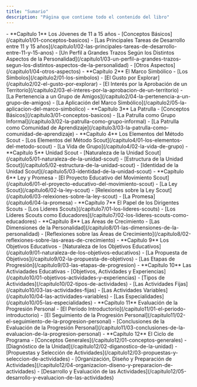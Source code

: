```yaml
---
title: "Sumario"
description: "Página que contiene todo el contenido del libro"
---
```



<FileTree>
- **Capítulo 1** Los Jóvenes de 11 a 15 años
  - [Conceptos Básicos](/capitulo1/01-conceptos-basicos)
  - [Las Principales Tareas de Desarrollo entre 11 y 15 años](/capitulo1/02-las-principales-tareas-de-desarrollo-entre-11-y-15-anos)
  - [Un Perfil a Grandes Trazos Según los Distintos Aspectos de la Personalidad](/capitulo1/03-un-perfil-a-grandes-trazos-segun-los-distintos-aspectos-de-la-personalidad)
  - [Otros Aspectos](/capitulo1/04-otros-aspectos)
- **Capítulo 2** El Marco Simbólico
  - [Los Símbolos](/capitulo2/01-los-simbolos)
  - [El Gusto por Explorar](/capitulo2/02-el-gusto-por-explorar)
  - [El Interés por la Aprobación de un Territorio](/capitulo2/03-el-interes-por-la-aprobacion-de-un-territorio)
  - [La Pertenencia a un Grupo de Amigos](/capitulo2/04-la-pertenencia-a-un-grupo-de-amigos)
  - [La Aplicación del Marco Simbólico](/capitulo2/05-la-aplicacion-del-marco-simbolico)
- **Capítulo 3** La Patrulla
  - [Conceptos Básicos](/capitulo3/01-conceptos-basicos)
  - [La Patrulla como Grupo Informal](/capitulo3/02-la-patrulla-como-grupo-informal)
  - [La Patrulla como Comunidad de Aprendizaje](/capitulo3/03-la-patrulla-como-comunidad-de-aprendizaje)
- **Capítulo 4** Los Elementos del Método Scout
  - [Los Elementos del Método Scout](/capitulo4/01-los-elementos-del-metodo-scout)
  - [La Vida de Grupo](/capitulo4/02-la-vida-de-grupo)
- **Capítulo 5** Unidad Scout
  - [Naturaleza de la Unidad Scout](/capitulo5/01-naturaleza-de-la-unidad-scout)
  - [Estructura de la Unidad Scout](/capitulo5/02-estructura-de-la-unidad-scout)
  - [Identidad de la Unidad Scout](/capitulo5/03-identidad-de-la-unidad-scout)
- **Capítulo 6** Ley y Promesa
  - [El Proyecto Educativo del Movimiento Scout](/capitulo6/01-el-proyecto-educativo-del-movimiento-scout)
  - [La Ley Scout](/capitulo6/02-la-ley-scout)
  - [Relexiones sobre la Ley Scout](/capitulo6/03-relexiones-sobre-la-ley-scout)
  - [La Promesa](/capitulo6/04-la-promesa)
- **Capítulo 7** El Papel de los Dirigentes Scouts
  - [Los Lideres Scouts](/capitulo7/01-los-lideres-scouts)
  - [Los Líderes Scouts como Educadores](/capitulo7/02-los-lideres-scouts-como-educadores)
- **Capítulo 8** Las Áreas de Crecimiento
  - [Las Dimensiones de la Personalidad](/capitulo8/01-las-dimensiones-de-la-personalidad)
  - [Reflexiones sobre las Áreas de Crecimiento](/capitulo8/02-reflexiones-sobre-las-areas-de-crecimiento)
- **Capítulo 9** Los Objetivos Educativos
  - [Naturaleza de los Objetivos Educativos](/capitulo9/01-naturaleza-de-los-objetivos-educativos)
  - [La Propuesta de Objetivos](/capitulo9/02-la-propuesta-de-objetivos)
  - [Las Etapas de Progresión](/capitulo9/03-las-etapas-de-progresion)
- **Capítulo 10** Las Activiadades Educativas
  - [Objetivos, Actividades y Experiencias](/capitulo10/01-objetivos-actividades-y-experiencias)
  - [Tipos de Actividades](/capitulo10/02-tipos-de-actividades)
  - [Las Actividades Fijas](/capitulo10/03-las-actividades-fijas)
  - [Las Actividades Variables](/capitulo10/04-las-actividades-variables)
  - [Las Especialidades](/capitulo10/05-las-especialidades)
- **Capítulo 11** Evaluación de la Progresión Personal
  - [El Período Introductorio](/capitulo11/01-el-periodo-introductorio)
  - [El Seguimiento de la Progresión Personal](/capitulo11/02-el-seguimiento-de-la-progresion-personal)
  - [Conclusiones de la Evaluación de la Progresión Personal](/capitulo11/03-conclusiones-de-la-evaluacion-de-la-progresion-personal)
- **Capítulo 12** El Ciclo de Programa
  - [Conceptos Generales](/capitulo12/01-conceptos-generales)
  - [Diagnóstico de la Unidad](/capitulo12/02-diganostico-de-la-unidad)
  - [Propuestas y Selección de Actividades](/capitulo12/03-propuestas-y-seleccion-de-actividades)
  - [Organización, Diseño y Preparación de Actividades](/capitulo12/04-organizacion-diseno-y-preparacion-de-actividades)
  - [Desarrollo y Evaluación de las Actividades](/capitulo12/05-desarrollo-y-evaluacion-de-las-actividades)
</FileTree>